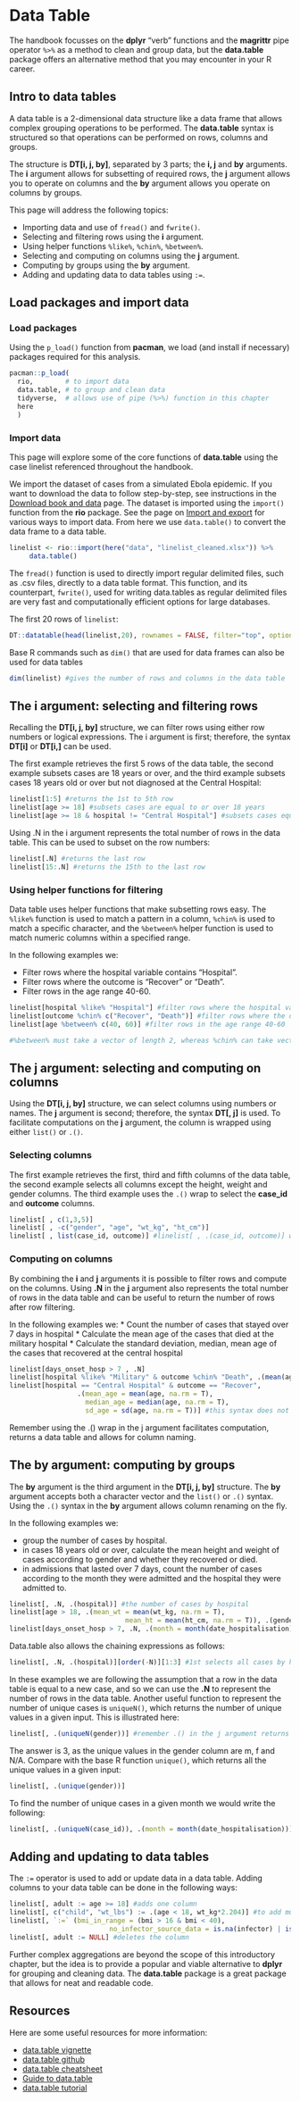 
# Data Table { }  
     
The handbook focusses on the **dplyr** “verb” functions and the **magrittr** pipe operator `%>%` as a method to clean and group data, but the **data.table** package offers an alternative method that you may encounter in your R career.  



<!-- ======================================================= -->
## Intro to data tables {  }

A data table is a 2-dimensional data structure like a data frame that allows complex grouping operations to be performed. The **data.table** syntax is structured so that operations can be performed on rows, columns and groups. 

The structure is **DT[i, j, by]**, separated by 3 parts; the **i, j** and **by** arguments. The **i** argument allows for subsetting of required rows, the **j** argument allows you to operate on columns and the **by** argument allows you operate on columns by groups.
  
This page will address the following topics:  

* Importing data and use of `fread()` and `fwrite()`.
* Selecting and filtering rows using the **i** argument.
* Using helper functions `%like%`, `%chin%`, `%between%`. 
* Selecting and computing on columns using the **j** argument.
* Computing by groups using the **by** argument.
* Adding and updating data to data tables using `:=`.

<!-- ======================================================= -->
## Load packages and import data { }

### Load packages {.unnumbered}  

Using the `p_load()` function from **pacman**, we load (and install if necessary) packages required for this analysis.
     
     
```r
pacman::p_load(
  rio,        # to import data
  data.table, # to group and clean data
  tidyverse,  # allows use of pipe (%>%) function in this chapter
  here 
  ) 
```


### Import data {.unnumbered}

This page will explore some of the core functions of **data.table** using the case linelist referenced throughout the handbook.

We import the dataset of cases from a simulated Ebola epidemic. If you want to download the data to follow step-by-step, see instructions in the [Download book and data](data_used.qmd) page. The dataset is imported using the `import()` function from the **rio** package. See the page on [Import and export](importing.qmd) for various ways to import data. From here we use `data.table()` to convert the data frame to a data table.

```r
linelist <- rio::import(here("data", "linelist_cleaned.xlsx")) %>% 
     data.table()
```

The `fread()` function is used to directly import regular delimited files, such as .csv files, directly to a data table format. This function, and its counterpart, `fwrite()`, used for writing data.tables as regular delimited files are very fast and computationally efficient options for large databases.


The first 20 rows of `linelist`:  

```r
DT::datatable(head(linelist,20), rownames = FALSE, filter="top", options = list(pageLength = 5, scrollX=T), class = 'white-space: nowrap' )
```

Base R commands such as `dim()` that are used for data frames can also be used for data tables

```r
dim(linelist) #gives the number of rows and columns in the data table
```


<!-- ======================================================= -->
## The i argument: selecting and filtering rows{ }
     
Recalling the **DT[i, j, by]** structure, we can filter rows using either row numbers or logical expressions. The i argument is first; therefore, the syntax **DT[i]** or **DT[i,]** can be used. 

The first example retrieves the first 5 rows of the data table, the second example subsets cases are 18 years or over, and the third example subsets cases 18 years old or over but not diagnosed at the Central Hospital:


```r
linelist[1:5] #returns the 1st to 5th row
linelist[age >= 18] #subsets cases are equal to or over 18 years
linelist[age >= 18 & hospital != "Central Hospital"] #subsets cases equal to or over 18 years old but not diagnosed at the Central Hospital

```

Using .N in the i argument represents the total number of rows in the data table. This can be used to subset on the row numbers: 

```r
linelist[.N] #returns the last row
linelist[15:.N] #returns the 15th to the last row
```


### Using helper functions for filtering {.unnumbered}  

Data table uses helper functions that make subsetting rows easy. The `%like%` function is used to match a pattern in a column, `%chin%` is used to match a specific character, and the `%between%` helper function is used to match numeric columns within a specified range.

In the following examples we:

*  Filter rows where the hospital variable contains “Hospital”.
*  Filter rows where the outcome is “Recover” or “Death”.
*  Filter rows in the age range 40-60.

```r
linelist[hospital %like% "Hospital"] #filter rows where the hospital variable contains “Hospital”
linelist[outcome %chin% c("Recover", "Death")] #filter rows where the outcome is “Recover” or “Death”
linelist[age %between% c(40, 60)] #filter rows in the age range 40-60

#%between% must take a vector of length 2, whereas %chin% can take vectors of length >= 1

```

## The j argument: selecting and computing on columns{ }

Using the **DT[i, j, by]** structure, we can select columns using numbers or names. The **j** argument is second; therefore, the syntax **DT[, j]** is used. To facilitate computations on the **j** argument, the column is wrapped using either `list()` or `.()`. 


### Selecting columns {.unnumbered} 

The first example retrieves the first, third and fifth columns of the data table, the second example selects all columns except the height, weight and gender columns. The third example uses the `.()` wrap to select the **case_id** and **outcome** columns.


```r
linelist[ , c(1,3,5)]
linelist[ , -c("gender", "age", "wt_kg", "ht_cm")]
linelist[ , list(case_id, outcome)] #linelist[ , .(case_id, outcome)] works just as well

```

### Computing on columns {.unnumbered} 

By combining the **i** and **j** arguments it is possible to filter rows and compute on the columns. Using **.N** in the **j** argument also represents the total number of rows in the data table and can be useful to return the number of rows after row filtering.

In the following examples we:
* Count the number of cases that stayed over 7 days in hospital
* Calculate the mean age of the cases that died at the military hospital
* Calculate the standard deviation, median, mean age of the cases that recovered at the central hospital

```r
linelist[days_onset_hosp > 7 , .N]
linelist[hospital %like% "Military" & outcome %chin% "Death", .(mean(age, na.rm = T))] #na.rm = T removes N/A values
linelist[hospital == "Central Hospital" & outcome == "Recover", 
                 .(mean_age = mean(age, na.rm = T),
                   median_age = median(age, na.rm = T),
                   sd_age = sd(age, na.rm = T))] #this syntax does not use the helper functions but works just as well

```

Remember using the .() wrap in the j argument facilitates computation, returns a data table and allows for column naming.

## The by argument: computing by groups{ }

The **by** argument is the third argument in the **DT[i, j, by]** structure. The **by** argument accepts both a character vector and the `list()` or `.()` syntax. Using the `.()` syntax in the **by** argument allows column renaming on the fly.

In the following examples we:	

* group the number of cases by hospital.
* in cases 18 years old or over, calculate the mean height and weight of cases according to gender and whether they recovered or died.
* in admissions that lasted over 7 days, count the number of cases according to the month they were admitted and the hospital they were admitted to.


```r
linelist[, .N, .(hospital)] #the number of cases by hospital
linelist[age > 18, .(mean_wt = mean(wt_kg, na.rm = T),
                             mean_ht = mean(ht_cm, na.rm = T)), .(gender, outcome)] #NAs represent the categories where the data is missing
linelist[days_onset_hosp > 7, .N, .(month = month(date_hospitalisation), hospital)]

```

Data.table also allows the chaining expressions as follows:

```r

linelist[, .N, .(hospital)][order(-N)][1:3] #1st selects all cases by hospital, 2nd orders the cases in descending order, 3rd subsets the 3 hospitals with the largest caseload


```

In these examples we are following the assumption that a row in the data table is equal to a new case, and so we can use the **.N** to represent the number of rows in the data table. Another useful function to represent the number of unique cases is `uniqueN()`, which returns the number of unique values in a given input. This is illustrated here:

```r

linelist[, .(uniqueN(gender))] #remember .() in the j argument returns a data table

```

The answer is 3, as the unique values in the gender column are m, f and N/A. Compare with the base R function `unique()`, which returns all the unique values in a given input:

```r

linelist[, .(unique(gender))]
```

To find the number of unique cases in a given month we would write the following:

```r

linelist[, .(uniqueN(case_id)), .(month = month(date_hospitalisation))]

```

## Adding and updating to data tables { }

The `:=` operator is used to add or update data in a data table. Adding columns to your data table can be done in the following ways:

```r

linelist[, adult := age >= 18] #adds one column
linelist[, c("child", "wt_lbs") := .(age < 18, wt_kg*2.204)] #to add multiple columns requires c("") and list() or .() syntax
linelist[, `:=` (bmi_in_range = (bmi > 16 & bmi < 40),
                         no_infector_source_data = is.na(infector) | is.na(source))] #this method uses := as a functional operator `:=`
linelist[, adult := NULL] #deletes the column

```


Further complex aggregations are beyond the scope of this introductory chapter, but the idea is to provide a popular and viable alternative to **dplyr** for grouping and cleaning data. The **data.table** package is a great package that allows for neat and readable code.


## Resources {  }

Here are some useful resources for more information:

* [data.table vignette](https://cran.r-project.org/web/packages/data.table/vignettes/datatable-intro.html)
* [data.table github](https://github.com/Rdatatable/data.table)
* [data.table cheatsheet](https://s3.amazonaws.com/assets.datacamp.com/img/blog/data+table+cheat+sheet.pdf)
* [Guide to data.table](https://www.machinelearningplus.com/data-manipulation/datatable-in-r-complete-guide/)
* [data.table tutorial](https://www.datacamp.com/community/tutorials/data-table-r-tutorial)




